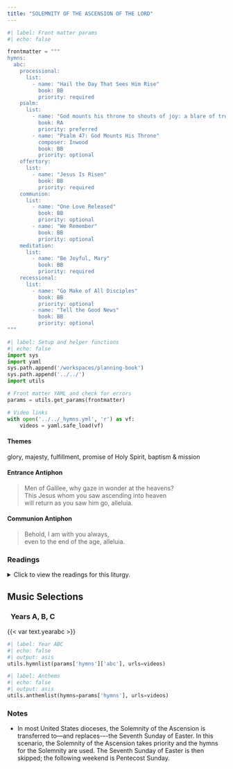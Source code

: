 ```yaml
---
title: "SOLEMNITY OF THE ASCENSION OF THE LORD"
---
```


```python
#| label: Front matter params
#| echo: false

frontmatter = """
hymns:
  abc:
    processional:
      list:
        - name: "Hail the Day That Sees Him Rise"
          book: BB
          priority: required
    psalm:
      list:
        - name: "God mounts his throne to shouts of joy: a blare of trumpets for the Lord."
          book: RA
          priority: preferred
        - name: "Psalm 47: God Mounts His Throne"
          composer: Inwood
          book: BB
          priority: optional
    offertory:
      list:
        - name: "Jesus Is Risen"
          book: BB
          priority: required
    communion:
      list:
        - name: "One Love Released"
          book: BB
          priority: optional
        - name: "We Remember"
          book: BB
          priority: optional
    meditation:
      list:
        - name: "Be Joyful, Mary"
          book: BB
          priority: required
    recessional:
      list:
        - name: "Go Make of All Disciples"
          book: BB
          priority: optional
        - name: "Tell the Good News"
          book: BB
          priority: optional
"""
```

```python
#| label: Setup and helper functions
#| echo: false
import sys
import yaml
sys.path.append('/workspaces/planning-book')
sys.path.append('../../')
import utils

# Front matter YAML and check for errors
params = utils.get_params(frontmatter)

# Video links
with open('../../_hymns.yml', 'r') as vf:
    videos = yaml.safe_load(vf)
```

:::  {.red}
#### **Themes**
:::

glory, majesty, fulfillment, promise of Holy Spirit, baptism & mission

:::  {.red}
#### **Entrance Antiphon**
:::

> Men of Galilee, why gaze in wonder at the heavens?  
> This Jesus whom you saw ascending into heaven  
> will return as you saw him go, alleluia.

:::  {.red}
#### **Communion Antiphon**
:::

> Behold, I am with you always,  
> even to the end of the age, alleluia.

:::: {.content-visible when-format="html"}
::: {.red}
### Readings
:::

<details>
  <summary>Click to view the readings for this liturgy.</summary>

::: {.titlered}
### &nbsp; Years A, B, C
:::

::: {.red}
#### First Reading [Acts 1:1-11]{style="float:right" .small}
:::

In the first book, Theophilus,  
I dealt with all that Jesus did and taught  
until the day he was taken up,  
after giving instructions through the Holy Spirit  
to the apostles whom he had chosen.  
He presented himself alive to them  
by many proofs after he had suffered,  
appearing to them during forty days  
and speaking about the kingdom of God.  
While meeting with them,  
he enjoined them not to depart from Jerusalem,  
but to wait for “the promise of the Father  
about which you have heard me speak;  
for John baptized with water,  
but in a few days you will be baptized with the Holy Spirit.”  

When they had gathered together they asked him,  
“Lord, are you at this time going to restore the kingdom to Israel?”  
He answered them, “It is not for you to know the times or seasons  
that the Father has established by his own authority.  
But you will receive power when the Holy Spirit comes upon you,  
and you will be my witnesses in Jerusalem,  
throughout Judea and Samaria,  
and to the ends of the earth.”  
When he had said this, as they were looking on,  
he was lifted up, and a cloud took him from their sight.  
While they were looking intently at the sky as he was going,  
suddenly two men dressed in white garments stood beside them.  
They said, “Men of Galilee,  
why are you standing there looking at the sky?  
This Jesus who has been taken up from you into heaven  
will return in the same way as you have seen him going into heaven.”  

***

::: {.red}
#### Responsorial Psalm [Psalm 47:2-3, 6-7, 8-9]{style="float:right" .small}
:::

**[℟.]{.red}** **God mounts his throne to shouts of joy: a blare of trumpets for the Lord.**  
[Or:]{.red}  
**[℟.]{.red}** **Alleluia.**  

All you peoples, clap your hands,  
&emsp; shout to God with cries of gladness,  
For the LORD, the Most High, the awesome,  
&emsp; is the great king over all the earth. **[℟.]{.red}**  

God mounts his throne amid shouts of joy;  
&emsp; the LORD, amid trumpet blasts.  
Sing praise to God, sing praise;  
&emsp; sing praise to our king, sing praise. **[℟.]{.red}**  

For king of all the earth is God;  
&emsp; sing hymns of praise.  
God reigns over the nations,  
&emsp; God sits upon his holy throne. **[℟.]{.red}**  

***

::: {.red}
#### Second Reading [Ephesians 1:17-23]{style="float:right" .small}
:::

Brothers and sisters:  
May the God of our Lord Jesus Christ, the Father of glory,  
give you a Spirit of wisdom and revelation  
resulting in knowledge of him.  
May the eyes of your hearts be enlightened,  
that you may know what is the hope that belongs to his call,  
what are the riches of glory  
in his inheritance among the holy ones,  
and what is the surpassing greatness of his power  
for us who believe,  
in accord with the exercise of his great might,  
which he worked in Christ,  
raising him from the dead  
and seating him at his right hand in the heavens,  
far above every principality, authority, power, and dominion,  
and every name that is named  
not only in this age but also in the one to come.  
And he put all things beneath his feet  
and gave him as head over all things to the church,  
which is his body,  
the fullness of the one who fills all things in every way.  

[Or:]{.red} [Ephesians 4:1-13 or 4:1-7, 11-13]{style="float:right" .small .red}  

Brothers and sisters,  
I, a prisoner for the Lord,  
urge you to live in a manner worthy of the call you have received,  
with all humility and gentleness, with patience,  
bearing with one another through love,  
striving to preserve the unity of the spirit  
through the bond of peace:  
one body and one Spirit,  
as you were also called to the one hope of your call;  
one Lord, one faith, one baptism;  
one God and Father of all,  
who is over all and through all and in all.  

But grace was given to each of us  
according to the measure of Christ’s gift.  
Therefore, it says:  
&emsp; *He ascended on high and took prisoners captive;*  
&emsp; *he gave gifts to men.*  
What does “he ascended” mean except that he also descended  
into the lower regions of the earth?  
The one who descended is also the one who ascended  
far above all the heavens,  
that he might fill all things.  

And he gave some as apostles, others as prophets,  
others as evangelists, others as pastors and teachers,  
to equip the holy ones for the work of ministry,  
for building up the body of Christ,  
until we all attain to the unity of faith  
and knowledge of the Son of God, to mature manhood,  
to the extent of the full stature of Christ.  

[Or:]{.red}

Brothers and sisters,  
I, a prisoner for the Lord,  
urge you to live in a manner worthy of the calling  
you have received,  
with all humility and gentleness, with patience,  
bearing with one another through love,  
striving to preserve the unity of the Spirit  
through the bond of peace:  
one body and one Spirit,  
as you were also called to the one hope of your calling;  
one Lord, one faith, one baptism;  
one God and Father of all,  
who is over all and through all and in all.  

But grace was given to each of us  
according to the measure of Christ’s gift.  

And he gave some as apostles, others as prophets,  
others as evangelists, others as pastors and teachers,  
to equip the holy ones for the work of ministry,  
for building up the body of Christ,  
until we all attain to the unity of faith  
and knowledge of the Son of God, to mature manhood,  
to the extent of the full stature of Christ.  

***

::: {.red}
#### Gospel Acclamation [Matthew 28:19a, 20b]{style="float:right" .small}
:::

**[℟.]{.red}** **Alleluia, alleluia.**  
Go and teach all nations, says the Lord;  
I am with you always, until the end of the world. **[℟.]{.red}**

***

::: {.red}
#### Gospel [Mark 16:15-20]{style="float:right" .small}
:::

Jesus said to his disciples:  
“Go into the whole world  
and proclaim the gospel to every creature.  
Whoever believes and is baptized will be saved;  
whoever does not believe will be condemned.  
These signs will accompany those who believe:  
in my name they will drive out demons,  
they will speak new languages.  
They will pick up serpents with their hands,  
and if they drink any deadly thing, it will not harm them.  
They will lay hands on the sick, and they will recover.”  

So then the Lord Jesus, after he spoke to them,  
was taken up into heaven  
and took his seat at the right hand of God.  
But they went forth and preached everywhere,  
while the Lord worked with them  
and confirmed the word through accompanying signs.  

::: {.centered}
{{< var symbols.cross >}} &nbsp; {{< var symbols.cross >}} &nbsp; {{< var symbols.cross >}}
:::

</details>
::::

::: {.red}
## Music Selections
:::

::: {.titlered}
### &nbsp; Years A, B, C
:::
{{< var text.yearabc >}}

```python
#| label: Year ABC
#| echo: false
#| output: asis
utils.hymnlist(params['hymns']['abc'], urls=videos)
```

```python
#| label: Anthems
#| echo: false
#| output: asis
utils.anthemlist(hymns=params['hymns'], urls=videos)
```

::: {.red}
### Notes
:::

* In most United States dioceses, the Solemnity of the Ascension is transferred to---and replaces-–-the Seventh Sunday of Easter. In this scenario, the Solemnity of the Ascension takes priority and the hymns for the Solemnity are used. The Seventh Sunday of Easter is then skipped; the following weekend is Pentecost Sunday.